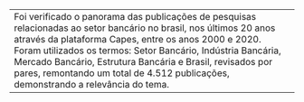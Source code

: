 \textual
\pagestyle{simple}

\chapter[INTRODUÇÃO]{INTRODUÇÃO}

---
Foi verificado o panorama das publicações de pesquisas relacionadas ao setor bancário no brasil, nos últimos 20 anos através da plataforma Capes, entre os anos 2000 e 2020. Foram utilizados os termos: Setor Bancário, Indústria Bancária, Mercado Bancário, Estrutura Bancária e Brasil\footnote{Foram utilizados operadores booleanos em inglês: banking(structure or market or sector or industry) and brazil*.}, revisados por pares, remontando um total de 4.512 publicações, demonstrando a relevância do tema.
---
